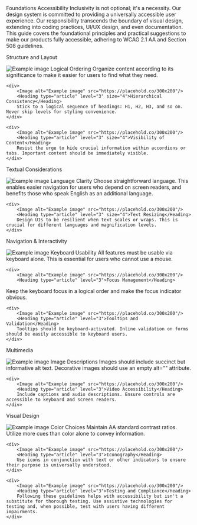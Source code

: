 
<Meta title="Foundations/Accessibility" />

<Unstyled>
<Subheading>Foundations</Subheading>
<Heading type="article" level="1">Accessibility</Heading>
<Lead>Inclusivity is not optional; it's a necessity.</Lead>
Our design system is committed to providing a universally accessible user experience. Our responsibility transcends the boundary of visual design, extending into coding practices, UI/UX design, and even documentation. This guide covers the foundational principles and practical suggestions to make our products fully accessible, adhering to WCAG 2.1 AA and Section 508 guidelines.

<Heading type="article" level="2">Structure and Layout</Heading>

<div class="grid grid-cols-3 gap-4 mb-8">
    <div>
        <Image alt="Example image" src="https://placehold.co/300x200"/>
        <Heading type="article" level="3" size="4">Logical Ordering</Heading>
        Organize content according to its significance to make it easier for users to find what they need.
    </div>

    <div>
        <Image alt="Example image" src="https://placehold.co/300x200"/>
        <Heading type="article" level="3" size="4">Hierarchical Consistency</Heading>
        Stick to a logical sequence of headings: H1, H2, H3, and so on. Never skip levels for styling convenience.
    </div>

    <div>
        <Image alt="Example image" src="https://placehold.co/300x200"/>
        <Heading type="article" level="3" size="4">Visibility of Content</Heading>
        Resist the urge to hide crucial information within accordions or tabs. Important content should be immediately visible.
    </div>
</div>


<Heading type="article" level="2">Textual Considerations</Heading>
<div class="grid grid-cols-3 gap-4 mb-8">
    <div>
        <Image alt="Example image" src="https://placehold.co/300x200"/>
        <Heading type="article" level="3" size="4">Language Clarity</Heading>
        Choose straightforward language. This enables easier navigation for users who depend on screen readers, and benefits those who speak English as an additional language.
    </div>
    
    <div>
        <Image alt="Example image" src="https://placehold.co/300x200"/>
        <Heading type="article" level="3" size="4">Text Resizing</Heading>
        Design UIs to be resilient when text scales or wraps. This is crucial for different languages and magnification levels.
    </div>

</div>


<Heading type="article" level="2">Navigation & Interactivity</Heading>
<div class="grid grid-cols-3 gap-4 mb-8">
    <div>
        <Image alt="Example image" src="https://placehold.co/300x200"/>
        <Heading type="article" level="3">Keyboard Usability</Heading>
        All features must be usable via keyboard alone. This is essential for users who cannot use a mouse.
    </div>
    
    <div>
        <Image alt="Example image" src="https://placehold.co/300x200"/>
        <Heading type="article" level="3">Focus Management</Heading>
Keep the keyboard focus in a logical order and make the focus indicator obvious.
    </div>

    <div>
        <Image alt="Example image" src="https://placehold.co/300x200"/>
        <Heading type="article" level="3">Tooltips and Validation</Heading>
        Tooltips should be keyboard-activated. Inline validation on forms should be easily accessible to keyboard users.
    </div>
</div>


<Heading type="article" level="2">Multimedia</Heading>
<div class="grid grid-cols-3 gap-4 mb-8">
    <div>
        <Image alt="Example image" src="https://placehold.co/300x200"/>
        <Heading type="article" level="3">Image Descriptions</Heading>
        Images should include succinct but informative alt text. Decorative images should use an empty alt="" attribute.
    </div>
    
    <div>
        <Image alt="Example image" src="https://placehold.co/300x200"/>
        <Heading type="article" level="3">Video Accessibility</Heading>
        Include captions and audio descriptions. Ensure controls are accessible to keyboard and screen readers.
    </div>

</div>



<Heading type="article" level="2">Visual Design</Heading>
<div class="grid grid-cols-3 gap-4 mb-8">
    <div>
        <Image alt="Example image" src="https://placehold.co/300x200"/>
        <Heading type="article" level="3">Color Choices</Heading>
        Maintain AA standard contrast ratios. Utilize more cues than color alone to convey information.
    </div>
    
    <div>
        <Image alt="Example image" src="https://placehold.co/300x200"/>
        <Heading type="article" level="3">Iconography</Heading>
        Use icons in conjunction with text or other indicators to ensure their purpose is universally understood.
    </div>

    <div>
        <Image alt="Example image" src="https://placehold.co/300x200"/>
        <Heading type="article" level="3">Testing and Compliance</Heading>
        Following these guidelines helps with accessibility but isn't a substitute for thorough testing. Use assistive technologies for testing and, when possible, test with users having different impairments.  
    </div>
</div>

</Unstyled>